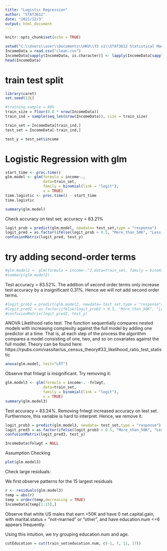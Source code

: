 ---
title: "Logistic Regression"
author: "STAT3612"
date: "2021/12/3"
output: html_document
---

```{r setup, include=FALSE}
knitr::opts_chunk$set(echo = TRUE)
```


```{r}
setwd("C:\\Users\\user\\Documents\\HKU\\Y3 s1\\STAT3612 Statistical Machine Learning\\Project")
IncomeData = read.csv("clean.csv")
IncomeData[sapply(IncomeData, is.character)] <- lapply(IncomeData[sapply(IncomeData, is.character)], as.factor)
head(IncomeData)
```

# train test split
```{r}
library(caret)
set.seed(12L)

#training sample = 80%
train_size = floor(0.8 * nrow(IncomeData))
train_ind = sample(seq_len(nrow(IncomeData)), size = train_size)

train_set = IncomeData[train_ind,]
test_set = IncomeData[-train_ind,]

test_y = test_set$income
```


# Logistic Regression with glm
```{r}
start_time <- proc.time()
glm.model <- glm(formula = income~.,
                 data=train_set, 
                 family = binomial(link = "logit"),
                 x = TRUE)
time.logistic <- proc.time() - start_time
time.logistic
```

```{r}
summary(glm.model)
```

Check accuracy on test set; accuracy = 83.21%
```{r}
logit_prob = predict(glm.model, newdata= test_set,type = "response")
logit_pred = as.factor(ifelse(logit_prob > 0.5, "More_than_50K", "Less_or_equal_50K"))
confusionMatrix(logit_pred, test_y)
```

# try adding second-order terms
```{r}
#glm.model2 <- glm(formula = income~.^2,data=train_set, family = binomial(link = "logit"),x = TRUE)
#summary(glm.model2)
```
Test accuracy = 83.52%. The addition of second order terms only increase test accuracy by a insignificant 0.31%. Hence we will not add second order terms.
```{r}
#logit_prob2 = predict(glm.model2, newdata= test_set,type = "response")
#logit_pred2 = as.factor(ifelse(logit_prob2 > 0.5, "More_than_50K", "Less_or_equal_50K"))
#confusionMatrix(logit_pred2, test_y)
```


ANOVA Likelihood ratio test. The function sequentially compares nested models with increasing complexity against the full model by adding one predictor at a time. That is, at each step of the process the algorithm compares a model consisting of one, two, and so on covariates against the full model. Theory can be found here: https://rpubs.com/vassitar/us_census_theory#33_likelihood_ratio_test_statistic
```{r}
anova(glm.model, test="LRT")
```

Observe that fnlwgt is insignificant. Try removing it:
```{r}
glm.model3 <- glm(formula = income~. -fnlwgt,
                 data=train_set, 
                 family = binomial(link = "logit"),
                 x = TRUE)
summary(glm.model3)
```
Test accuracy = 83.24%. Removing fnlwgt increased accuracy on test set. Furthermore, this variable is hard to interpret. Hence, we remove it.
```{r}
logit_prob3 = predict(glm.model3, newdata= test_set,type = "response")
logit_pred3 = as.factor(ifelse(logit_prob3 > 0.5, "More_than_50K", "Less_or_equal_50K"))
confusionMatrix(logit_pred3, test_y)
```
```{r}
IncomeData$fnlwgt = NULL
```


Assumption Checking
```{r}
plot(glm.model3)
```


Check large residuals:

We first observe patterns for the 15 largest residuals
```{r}
r <- residuals(glm.model3)
temp = abs(r)
temp = order(temp,decreasing = TRUE)
IncomeData[temp[1:15],]
```
Observe that white US males that earn >50K and have 0 net.capital.gain, with marital.status = "not-married" or "other", and have education.num <=6 appears frequently.

Using this intuition, we try grouping education.num and age.


```{r}
cutEducation = cut(train_set$education.num, c(-1, 7, 11, 17))
```

```{r}

```